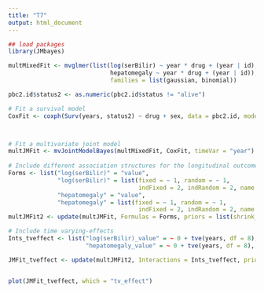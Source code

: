 ```yaml
---
title: "T7"
output: html_document
---
```



```r
## load packages
library(JMbayes)

multMixedFit <- mvglmer(list(log(serBilir) ~ year * drug + (year | id),
                             hepatomegaly ~ year * drug + (year | id)), data = pbc2,
                             families = list(gaussian, binomial))

pbc2.id$status2 <- as.numeric(pbc2.id$status != "alive")

# Fit a survival model
CoxFit <- coxph(Surv(years, status2) ~ drug + sex, data = pbc2.id, model = TRUE)



# Fit a multivariate joint model
multJMFit <- mvJointModelBayes(multMixedFit, CoxFit, timeVar = "year")
    
# Include different association structures for the longitudinal outcomes
Forms <- list("log(serBilir)" = "value",
              "log(serBilir)" = list(fixed = ~ 1, random = ~ 1,
                                     indFixed = 2, indRandom = 2, name = "slope"),
              "hepatomegaly" = "value",
              "hepatomegaly" = list(fixed = ~ 1, random = ~ 1,
                                     indFixed = 2, indRandom = 2, name = "slope"))
multJMFit2 <- update(multJMFit, Formulas = Forms, priors = list(shrink_alphas = TRUE))

# Include time varying-effects
Ints_tveffect <- list("log(serBilir)_value" = ~ 0 + tve(years, df = 8), "log(serBilir)_slope" = ~ 0 + tve(years, df = 8), 
                      "hepatomegaly_value" = ~ 0 + tve(years, df = 8), "hepatomegaly_slope" = ~ 0 + tve(years, df = 8))

JMFit_tveffect <- update(multJMFit2, Interactions = Ints_tveffect, priors = list(shrink_alphas = TRUE))


plot(JMFit_tveffect, which = "tv_effect")


```
